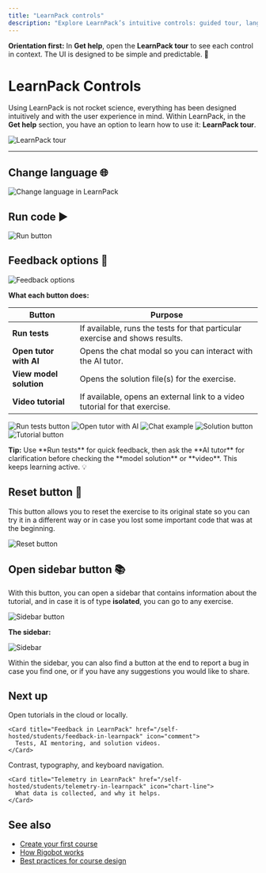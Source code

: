 ```yaml
---
title: "LearnPack controls"
description: "Explore LearnPack’s intuitive controls: guided tour, language settings, run and test actions, AI tutor, reset, and sidebar navigation."
---
```


<Callout type="info">
<b><span style={{color:"#4F46E5"}}>Orientation first:</span></b> In <b>Get help</b>, open the <b>LearnPack tour</b> to see each control in context. The UI is designed to be simple and predictable. 🙂
</Callout>

# LearnPack Controls

Using LearnPack is not rocket science, everything has been designed intuitively and with the user experience in mind. Within LearnPack, in the <b>Get help</b> section, you have an option to learn how to use it: <b>LearnPack tour</b>.

![LearnPack tour](https://github.com/learnpack/docs/assets/107764250/e70689d6-e78b-4b00-ba4a-52301b448c8a)

---

## Change language 🌐

![Change language in LearnPack](https://github.com/learnpack/docs/assets/107764250/f27f9a1a-b70f-4991-b309-a62ebb09ddd7)

## Run code ▶️

![Run button](https://github.com/learnpack/docs/assets/107764250/f08bcfec-3f63-4420-bfd8-b0c0f86057f9)

## Feedback options 🧭

![Feedback options](https://github.com/learnpack/docs/assets/107764250/63a0cd45-773a-46ae-9308-ff127d039cfd)

**What each button does:**

| Button | Purpose |
|---|---|
| **Run tests** | If available, runs the tests for that particular exercise and shows results. |
| **Open tutor with AI** | Opens the chat modal so you can interact with the AI tutor. |
| **View model solution** | Opens the solution file(s) for the exercise. |
| **Video tutorial** | If available, opens an external link to a video tutorial for that exercise. |

![Run tests button](https://github.com/learnpack/docs/assets/107764250/7876e351-c2af-4f69-9e19-fecda36b144b)
![Open tutor with AI](https://github.com/learnpack/docs/assets/107764250/802f47a2-9986-4c5c-8d11-6f196816fd58)
![Chat example](https://github.com/learnpack/docs/assets/107764250/422bab2f-659b-4c0f-ad23-710afa27e280)
![Solution button](https://github.com/learnpack/docs/assets/107764250/7de4412f-a9a2-4558-a5b3-0afd24186d50)
![Tutorial button](https://github.com/learnpack/docs/assets/107764250/d2525361-4a24-48c6-89e9-58a8e08f3957)

<Callout type="tip">
<b>Tip:</b> Use **Run tests** for quick feedback, then ask the **AI tutor** for clarification before checking the **model solution** or **video**. This keeps learning active. 💡
</Callout>

## Reset button 🔄

This button allows you to reset the exercise to its original state so you can try it in a different way or in case you lost some important code that was at the beginning.

![Reset button](https://github.com/learnpack/docs/assets/107764250/6089ce36-ef64-4df8-81c8-a24d780eee76)

## Open sidebar button 📚

With this button, you can open a sidebar that contains information about the tutorial, and in case it is of type <b>isolated</b>, you can go to any exercise.

![Sidebar button](https://github.com/learnpack/docs/assets/107764250/8a421eda-814a-4b71-a8a8-3307a2b06309)

**The sidebar:**

![Sidebar](https://github.com/learnpack/docs/assets/107764250/93e2e7cc-b2cb-4527-90ba-d29f600f7009)

Within the sidebar, you can also find a button at the end to report a bug in case you find one, or if you have any suggestions you would like to share.

## Next up

<Columns cols={2}>

  <div>
    <Card title="Quickstart for learners" href="/self-hosted/students/quickstart-for-learners" icon="rocket">
      Open tutorials in the cloud or locally.
    </Card>

    <Card title="Feedback in LearnPack" href="/self-hosted/students/feedback-in-learnpack" icon="comment">
      Tests, AI mentoring, and solution videos.
    </Card>
  </div>

  <div>
    <Card title="Accessibility in LearnPack" href="/self-hosted/students/accessibility-in-learnpack" icon="universal-access">
      Contrast, typography, and keyboard navigation.
    </Card>

    <Card title="Telemetry in LearnPack" href="/self-hosted/students/telemetry-in-learnpack" icon="chart-line">
      What data is collected, and why it helps.
    </Card>
  </div>

</Columns>

## See also

- [Create your first course](/getting-started/create-your-first-course-in-5-minutes)  
- [How Rigobot works](/rigobot/how-learnpacks-ai-mentor-tutor-works)  
- [Best practices for course design](/creating-courses/best-practices-for-course-design)
